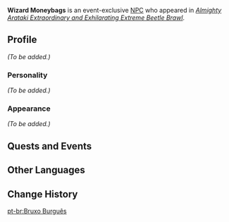 {{Meta
<!-- Remove this template after adding the missing info -->
|missing_NPC_profile  = yes
}}
{{Character Infobox
|type             = Event NPC
|image            = NPC Wizard Moneybags.png
|realname         = <!-- Optional, if different from in-game name -->
|deceased         = <!-- Past (for deceased prior to events of the game) or free response -->
|region           = Inazuma
|location         = <!-- Where the character appears, if different from Region -->
|affiliation      = 
|title            = Hanakado's Beneficiary

|ancestry         = <!-- Clan/family -->
|father           = 
|mother           = 
|spouse           = 
|sibling          = 
|child            = 
|relative         = 

|voiceEN          = 
|voiceCN          = 
|voiceJP          = 
|dialoguereward   = 
}}
'''Wizard Moneybags''' is an event-exclusive [[NPC]] who appeared in ''[[Almighty Arataki Extraordinary and Exhilarating Extreme Beetle Brawl]]''.
<!--
==Location==
{{subst:#tag:gallery|
NPC Location {{subst:PAGENAME}}.png{{subst:!}}{{subst:PAGENAME}}'s location
NPC Location {{subst:PAGENAME}} Context.png{{subst:!}}Additional context
}}
-->
==Profile==
<!--Detailed story/lore information goes here.-->
''(To be added.)''

===Personality===
''(To be added.)''

===Appearance===
<!--Keep appearance section short and concise. Limit to 2 paragraphs with 3-4 sentences each.-->
''(To be added.)''

==Quests and Events==
{{Quests and Events}}
<!--
==Idle Quotes==
{{Dialogue start}}
: {{DIcon|Idle}} {{Tx}}
:: {{A|VO {{subst:PAGENAME}} 01.ogg}} "{{Tx}}"
{{Dialogue end}}

==Dialogue==
{{Dialogue start}}
:'''{{subst:PAGENAME}}:''' 
:{{DIcon}}
{{Dialogue end}}

==Trivia==
* 
-->
==Other Languages==
{{Other Languages
|en      = Wizard Moneybags
|zhs     = 「金龟奇术番长」
|zhs_rm  = "Jīnguī Qíshù Fāncháng"
|zht     = 「金龜奇術番長」
|zht_rm  = "Jīnguī Qíshù Fāncháng"
|zh_tl   = 
|ja      = 「金亀奇術番長」
|ja_rm   = "Kinkame Kijutsu Banchou"{{Assumed}}
|ja_tl   = 
|ko      = 「풍뎅이 기술 대장」
|ko_tl   = "Beetle Skill Boss"
|es      = Aurimago Melindroso
|es_tl   = 
|fr      = Sorcier « plein aux as »
|fr_tl   = "Filthy Rich" Wizard
|ru      = Заклинатель жуков
|ru_tl   = 
|th      = หัวหน้าคณะละครด้วงทอง
|th_rm   = 
|th_tl   = 
|vi      = Phù Thủy Giàu Có
|vi_tl   = 
|de      = „Goldkrötenzauberer“
|de_tl   = 
|id      = Wizard Moneybags
|pt      = Bruxo Burguês
|pt_tl   = 
|tr      = Tefeci Büyücü
|tr_tl   = 
|it      = Auromago abbiente
|it_tl   = 
}}

==Change History==
{{Change History|3.4}}
<!--
==References==
{{Reflist}}
-->
[[pt-br:Bruxo Burguês]]